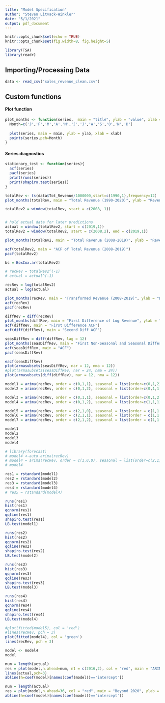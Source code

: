 ```yaml
---
title: "Model Specification"
author: "Steven Litvack-Winkler"
date: "5/1/2021"
output: pdf_document
---
```


```r
knitr::opts_chunk$set(echo = TRUE)
knitr::opts_chunk$set(fig.width=8, fig.height=5) 

library(TSA)
library(readr)
```

## Importing/Processing Data

```r
data <- read_csv("sales_revenue_clean.csv")
```
## Custom functions

#### Plot function
```r
plot_months <- function(series,  main = "title", ylab = "value", xlab = "Time") {
  Month=c('J','F','M','A','M','J','J','A','S','O','N','D')
  
  plot(series, main = main, ylab = ylab, xlab = xlab)
  points(series,pch=Month)
}
```

#### Series diagnostics
```r
stationary_test <- function(series){
  acf(series)
  pacf(series)
  print(runs(series))
  print(shapiro.test(series))
}
```

```r
totalRev <- ts(data$Tot_Revenue/1000000,start=c(1990,1),frequency=12)
plot_months(totalRev, main = "Total Revenue (1990-2020)", ylab = "Revenue (Millions)", xlab = "Year")
```

```r
totalRev2 = window(totalRev, start = c(2008, 1))


# hold actual data for later predictions
actual = window(totalRev2, start = c(2019,1))
totalRev2 = window(totalRev2, start = c(2008,2), end = c(2019,1))

plot_months(totalRev2, main = "Total Revenue (2008-2019)", ylab = "Revenue (Millions)", xlab = "Year")


```

```r
acf(totalRev2, main = "ACF of Total Revenue (2008-2019)")
pacf(totalRev2)

```


```r
bc = BoxCox.ar(totalRev2)
```


```r
# recRev = totalRev2^(-1)
# actual = actual^(-1)

recRev = log(totalRev2)
actual = log(actual)

plot_months(recRev, main = "Transformed Revenue (2008-2019)", ylab = "Log Revenue", xlab = "Year")
acf(recRev)
pacf(recRev)

```



```r
diffRev = diff(recRev)
plot_months(diffRev, main = "First Difference of Log Revenue", ylab = "First Difference of Log Revenue", xlab = "Year")
acf(diffRev, main = "First Difference ACF")
acf(diff(diffRev), main = "Second Diff ACF")

```


```r
seasDiffRev = diff(diffRev, lag = 12)
plot_months(seasDiffRev, main = "First Non-Seasonal and Seasonal Difference of Log Revenue", ylab = "First Non-Seasonal and Seasonal Difference", xlab = "Year")
acf(seasDiffRev, main = "ACF")
pacf(seasDiffRev)
```


```r
eacf(seasDiffRev)
plot(armasubsets(seasDiffRev, nar = 12, nma = 12))
#plot(armasubsets(seasDiffRev, nar = 24, nma = 24))
plot(armasubsets(diff(diffRev), nar = 12, nma = 12))

```


```r
model1 = arima(recRev, order = c(0,1,1), seasonal = list(order=c(0,1,2),period= 12))
model2 = arima(recRev, order = c(0,1,2), seasonal = list(order=c(0,1,1),period= 12))

model3 = arima(recRev, order = c(0,1,1), seasonal = list(order=c(0,1,2),period= 12))
model4 = arima(recRev, order = c(0,1,2), seasonal = list(order=c(1,1,1),period= 12))

```


```r
model5 = arima(recRev, order = c(2,1,0), seasonal = list(order = c(1,1,1), period = 12))
model6 = arima(recRev, order = c(2,1,1), seasonal = list(order = c(1,1,1), period = 12))
model7 = arima(recRev, order = c(2,1,2), seasonal = list(order = c(1,1,1), period = 12))
```


```r
model1
model2
model3
model4
```



```r
# library(forecast)
# model4 <-auto.arima(recRev)
# model4 = arima(recRev, order = c(1,0,0), seasonal = list(order=c(2,1,1),period= 12))
# model4
```


```r
res1 = rstandard(model1) 
res2 = rstandard(model2)
res3 = rstandard(model3)
res4 = rstandard(model4)
# res5 = rstandard(model4)

```



```r
runs(res1)
hist(res1)
qqnorm(res1)
qqline(res1)
shapiro.test(res1)
LB.test(model1)
```

```r
runs(res2)
hist(res2)
qqnorm(res2)
qqline(res2)
shapiro.test(res2)
LB.test(model2)
```


```r
runs(res3)
hist(res3)
qqnorm(res3)
qqline(res3)
shapiro.test(res3)
LB.test(model3)
```
```r
runs(res4)
hist(res4)
qqnorm(res4)
qqline(res4)
shapiro.test(res4)
LB.test(model4)
```


```r

#plot(fitted(model5), col = 'red')
#lines(recRev, pch = 3)
plot(fitted(model4), col = 'green')
lines(recRev, pch = 3)

model <- model4
model

```

```r
num = length(actual)
res = plot(model,n.ahead=num, n1 = c(2016,2), col = "red", main = "ARIMA(0,1,2)x(1,1,1)_12 Forecast", ylab ="Log Revenue", xlab = "Year")
lines(actual,pch=3) 
abline(h=coef(model)[names(coef(model))=='intercept'])
```

```r
num = length(actual)
res = plot(model,n.ahead=36, col = "red", main = "Beyond 2020", ylab = "Log Revenue", xlab = "Year")
abline(h=coef(model)[names(coef(model))=='intercept'])
```


